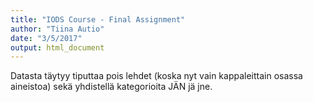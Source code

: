 ```yaml
---
title: "IODS Course - Final Assignment"
author: "Tiina Autio"
date: "3/5/2017"
output: html_document
---
```



Datasta täytyy tiputtaa pois lehdet (koska nyt vain kappaleittain osassa aineistoa) sekä yhdistellä kategorioita JÄN jä jne.


```r

```